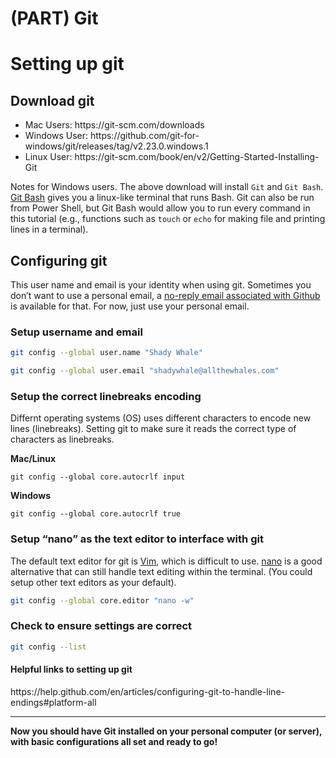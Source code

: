 # (PART) Git {-}

# Setting up git
## Download git

* Mac Users: https://git-scm.com/downloads
* Windows User: https://github.com/git-for-windows/git/releases/tag/v2.23.0.windows.1
* Linux User: https://git-scm.com/book/en/v2/Getting-Started-Installing-Git

Notes for Windows users. The above download will install `Git` and `Git Bash`. [Git Bash](https://www.atlassian.com/git/tutorials/git-bash) gives you a linux-like terminal that runs Bash. Git can also be run from Power Shell, but Git Bash would allow you to run every command in this tutorial (e.g., functions such as `touch` or `echo` for making file and printing lines in a terminal). 
	
## Configuring git 
This user name and email is your identity when using git. Sometimes you don't want to use a personal email, a [no-reply email associated with Github](https://help.github.com/en/articles/setting-your-commit-email-address#setting-your-commit-email-address-on-github) is available for that. For now, just use your personal email.

### Setup username and email
```bash
git config --global user.name "Shady Whale"

git config --global user.email "shadywhale@allthewhales.com"
```

### Setup the correct linebreaks encoding
Differnt operating systems (OS) uses different characters to encode new lines (linebreaks). Setting git to make sure it reads the correct type of characters as linebreaks.

**Mac/Linux**

`git config --global core.autocrlf input`


**Windows**

`git config --global core.autocrlf true`

### Setup "nano" as the text editor to interface with git
The default text editor for git is [Vim](https://eastmanreference.com/a-quick-start-guide-for-beginners-to-the-vim-text-editor), which is difficult to use. [nano](https://www.howtogeek.com/howto/42980/the-beginners-guide-to-nano-the-linux-command-line-text-editor/) is a good alternative that can still handle text editing within the terminal. (You could setup other text editors as your default).

```bash
git config --global core.editor "nano -w"
```

### Check to ensure settings are correct
```bash
git config --list
```

#### Helpful links to setting up git 
https://help.github.com/en/articles/configuring-git-to-handle-line-endings#platform-all

***
**Now you should have Git installed on your personal computer (or server), with basic configurations all set and ready to go!**

